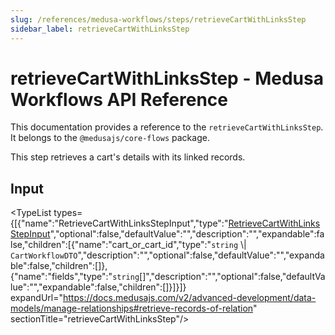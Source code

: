 ```yaml
---
slug: /references/medusa-workflows/steps/retrieveCartWithLinksStep
sidebar_label: retrieveCartWithLinksStep
---
```



# retrieveCartWithLinksStep - Medusa Workflows API Reference

This documentation provides a reference to the `retrieveCartWithLinksStep`. It belongs to the `@medusajs/core-flows` package.

This step retrieves a cart's details with its linked records.

## Input

<TypeList types={[{"name":"RetrieveCartWithLinksStepInput","type":"[RetrieveCartWithLinksStepInput](../../../../interfaces/core_flows.RetrieveCartWithLinksStepInput/page.mdx)","optional":false,"defaultValue":"","description":"","expandable":false,"children":[{"name":"cart_or_cart_id","type":"`string` \\| `CartWorkflowDTO`","description":"","optional":false,"defaultValue":"","expandable":false,"children":[]},{"name":"fields","type":"`string`[]","description":"","optional":false,"defaultValue":"","expandable":false,"children":[]}]}]} expandUrl="https://docs.medusajs.com/v2/advanced-development/data-models/manage-relationships#retrieve-records-of-relation" sectionTitle="retrieveCartWithLinksStep"/>
